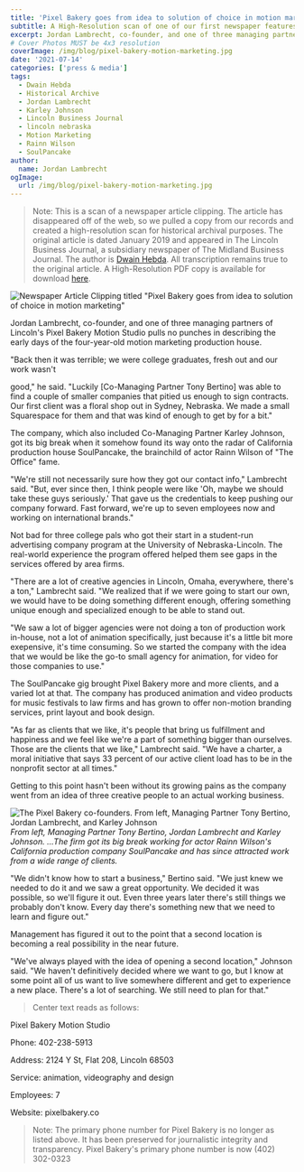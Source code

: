 ```yaml
---
title: 'Pixel Bakery goes from idea to solution of choice in motion marketing'
subtitle: A High-Resolution scan of one of our first newspaper features
excerpt: Jordan Lambrecht, co-founder, and one of three managing partners of Lincoln’s Pixel Bakery Motion Studio pulls no punches in describing the early days of the four-year-old motion marketing production house.
# Cover Photos MUST be 4x3 resolution
coverImage: /img/blog/pixel-bakery-motion-marketing.jpg
date: '2021-07-14'
categories: ['press & media']
tags:
  - Dwain Hebda
  - Historical Archive
  - Jordan Lambrecht
  - Karley Johnson
  - Lincoln Business Journal
  - lincoln nebraska
  - Motion Marketing
  - Rainn Wilson
  - SoulPancake
author:
  name: Jordan Lambrecht
ogImage:
  url: /img/blog/pixel-bakery-motion-marketing.jpg
---
```


> Note: This is a scan of a newspaper article clipping. The article has disappeared off of the web, so we pulled a copy from our records and created a high-resolution scan for historical archival purposes. The original article is dated January 2019 and appeared in The Lincoln Business Journal, a subsidiary newspaper of The Midland Business Journal. The author is [Dwain Hebda](https://www.linkedin.com/in/dwain-hebda-b2584310/). All transcription remains true to the original article. A High-Resolution PDF copy is available for download [here](https://pixelbakery.co/wp-content/uploads/2021/07/Lincoln-Business-Journal-Pixel-Bakery-Motion-Marketing.pdf).

![Newspaper Article Clipping titled "Pixel Bakery goes from idea to solution of choice in motion marketing"](https://pixelbakery.co/wp-content/uploads/2021/07/Lincoln-Business-Pixel-Bakery-Motion-Marketing-1704x1080.jpg)

Jordan Lambrecht, co-founder, and one of three managing partners of Lincoln's Pixel Bakery Motion Studio pulls no punches in describing the early days of the four-year-old motion marketing production house.

"Back then it was terrible; we were college graduates, fresh out and our work wasn't

good," he said. "Luckily [Co-Managing Partner Tony Bertino] was able to find a couple of smaller companies that pitied us enough to sign contracts. Our first client was a floral shop out in Sydney, Nebraska. We made a small Squarespace for them and that was kind of enough to get by for a bit."

The company, which also included Co-Managing Partner Karley Johnson, got its big break when it somehow found its way onto the radar of California production house SoulPancake, the brainchild of actor Rainn Wilson of "The Office" fame.

"We're still not necessarily sure how they got our contact info," Lambrecht said. "But, ever since then, I think people were like 'Oh, maybe we should take these guys seriously.' That gave us the credentials to keep pushing our company forward. Fast forward, we're up to seven employees now and working on international brands."

Not bad for three college pals who got their start in a student-run advertising company program at the University of Nebras­ka-Lincoln. The real-world experience the program offered helped them see gaps in the services offered by area firms.

"There are a lot of creative agencies in Lincoln, Omaha, everywhere, there's a ton," Lambrecht said. "We realized that if we were going to start our own, we would have to be doing something different enough, offering something unique enough and specialized enough to be able to stand out.

"We saw a lot of bigger agencies were not doing a ton of production work in-house, not a lot of animation spe­cifically, just because it's a little bit more ex­epensive, it's time con­suming. So we started the company with the idea that we would be like the go-to small agency for animation, for video for those companies to use."

The SoulPancake gig brought Pixel Bakery more and more clients, and a varied lot at that. The company has produced animation and video products for music festivals to law firms and has grown to offer non-motion branding services, print layout and book design.

"As far as clients that we like, it's people that bring us fulfillment and happiness and we feel like we're a part of something bigger than ourselves. Those are the clients that we like," Lambrecht said. "We have a charter, a moral initiative that says 33 percent of our active client load has to be in the nonprofit sector at all times."

Getting to this point hasn't been without its growing pains as the company went from an idea of three creative people to an actual working business.

![The Pixel Bakery co-founders. From left, Managing Partner Tony Bertino, Jordan Lambrecht, and Karley Johnson](/img/blog/pixel-bakery-founders.jpeg) _From left, Managing Partner Tony Bertino, Jordan Lambrecht and Karley Johnson.
...The firm got its big break working for actor Rainn Wilson's California production company SoulPancake and has since attracted work from a wide range of clients._

"We didn't know how to start a business," Bertino said. "We just knew we needed to do it and we saw a great opportunity. We decided it was possible, so we'll figure it out. Even three years later there's still things we probably don't know. Every day there's something new that we need to learn and figure out."

Management has figured it out to the point that a second location is becoming a real possibility in the near future.

"We've always played with the idea of opening a second location," Johnson said. "We haven't definitively decided where we want to go, but I know at some point all of us want to live somewhere different and get to experience a new place. There's a lot of searching. We still need to plan for that."

> Center text reads as follows:

Pixel Bakery Motion Studio

Phone: 402-238-5913

Address: 2124 Y St, Flat 208, Lincoln 68503

Service: animation, videography and design

Employees: 7

Website: pixelbakery.co

> Note: The primary phone number for Pixel Bakery is no longer as listed above. It has been preserved for journalistic integrity and transparency. Pixel Bakery's primary phone number is now (402) 302-0323

